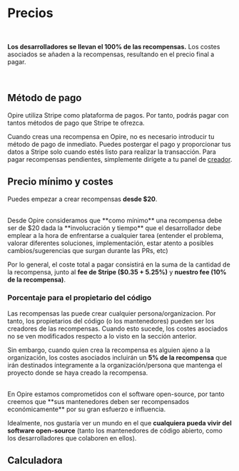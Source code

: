 
# Precios

<br/>

<InfoPanel>**Los desarrolladores se llevan el 100% de las recompensas.** Los costes asociados se añaden a la recompensas, resultando en el precio final a pagar.</InfoPanel>

<br/>

## Método de pago

Opire utiliza Stripe como plataforma de pagos. Por tanto, podrás pagar con tantos métodos de pago que Stripe te ofrezca.

Cuando creas una recompensa en Opire, no es necesario introducir tu método de pago de inmediato. Puedes postergar el pago y proporcionar tus datos a Stripe solo cuando estés listo para realizar la transacción. Para pagar recompensas pendientes, simplemente dirígete a tu panel de [creador](https://app.opire.dev/dashboard/creator/rewards).

## Precio mínimo y costes

Puedes empezar a crear recompensas **desde $20**.

<br/>
<InfoPanel>Desde Opire consideramos que **como mínimo** una recompensa debe ser de $20 dada la **involucración y tiempo** que el desarrollador debe emplear a la hora de enfrentarse a cualquier tarea <DimmedText>(entender el problema, valorar diferentes soluciones, implementación, estar atento a posibles cambios/sugerencias que surgan durante las PRs, etc)</DimmedText></InfoPanel>
<br/>

Por lo general, el coste total a pagar consistirá en la suma de la cantidad de la recompensa, junto al **fee de Stripe ($0.35 + 5.25%)** y **nuestro fee (10% de la recompensa)**.

### Porcentaje para el propietario del código

Las recompensas las puede crear cualquier persona/organizacion. Por tanto, los propietarios del código (o los mantenedores) pueden ser los creadores de las recompensas. Cuando esto sucede, los costes asociados no se ven modificados respecto a lo visto en la sección anterior.

Sin embargo, cuando quien crea la recompensa es alguien ajeno a la organización, los costes asociados incluirán un **5% de la recompensa** que irán destinados íntegramente a la organización/persona que mantenga el proyecto donde se haya creado la recompensa.


<br/>
<InfoPanel>
En Opire estamos comprometidos con el software open-source, por tanto creemos que **sus mantenedores deben ser recompensados económicamente** por su gran esfuerzo e influencia. 

Idealmente, nos gustaría ver un mundo en el que **cualquiera pueda vivir del software open-source** (tanto los mantenedores de código abierto, como los desarrolladores que colaboren en ellos).
</InfoPanel>
<br/>

## Calculadora
<br/>

<RewardCalculator/>
